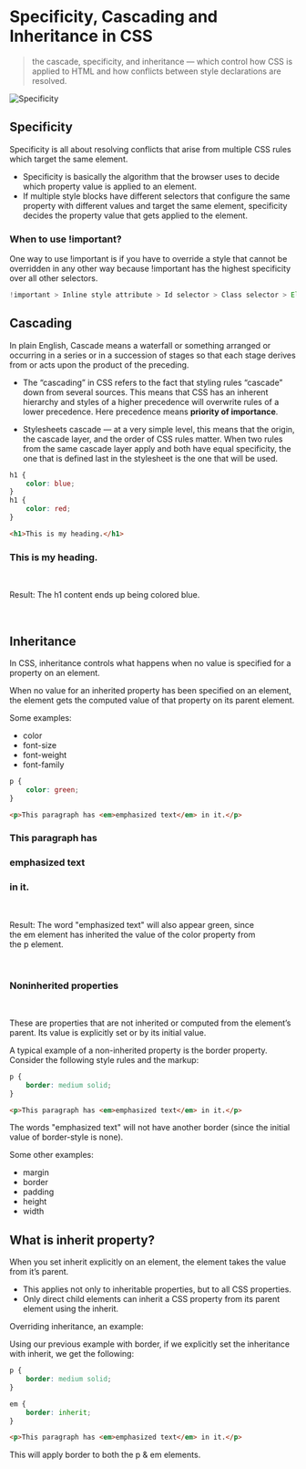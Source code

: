 # Specificity, Cascading and Inheritance in CSS

> the cascade, specificity, and inheritance — which control how CSS is applied to HTML and how conflicts between style declarations are resolved.

![Specificity](/specificity.png)

## Specificity

Specificity is all about resolving conflicts that arise from multiple CSS rules which target the same element.

-   Specificity is basically the algorithm that the browser uses to decide which property value is applied to an element.
-   If multiple style blocks have different selectors that configure the same property with different values and target the same element, specificity decides the property value that gets applied to the element.

### When to use !important?

One way to use !important is if you have to override a style that cannot be overridden in any other way because !important has the highest specificity over all other selectors.

```javascript
!important > Inline style attribute > Id selector > Class selector > Element selector > Universal selector.
```

## Cascading

In plain English, Cascade means a waterfall or something arranged or occurring in a series or in a succession of stages so that each stage derives from or acts upon the product of the preceding.

-   The “cascading” in CSS refers to the fact that styling rules “cascade” down from several sources. This means that CSS has an inherent hierarchy and styles of a higher precedence will overwrite rules of a lower precedence. Here precedence means **priority of importance**.

-   Stylesheets cascade — at a very simple level, this means that the origin, the cascade layer, and the order of CSS rules matter. When two rules from the same cascade layer apply and both have equal specificity, the one that is defined last in the stylesheet is the one that will be used.

```css
h1 {
    color: blue;
}
h1 {
    color: red;
}
```

```html
<h1>This is my heading.</h1>
```

<div>

<h3 className="text-red-700">This is my heading.</h3>
<br />

Result: The h1 content ends up being colored blue.

</div>
<br/>

## Inheritance

In CSS, inheritance controls what happens when no value is specified for a property on an element.

When no value for an inherited property has been specified on an element, the element gets the computed value of that property on its parent element.

Some examples:

-   color
-   font-size
-   font-weight
-   font-family

```css
p {
    color: green;
}
```

```html
<p>This paragraph has <em>emphasized text</em> in it.</p>
```

<div className="flex">
    <h3 className="text-green-700">This paragraph has</h3>
    <h3 className="text-green-700 italic pl-2">emphasized text</h3>
    <h3 className="text-green-700 pl-2">in it.</h3>
</div>
<br />

Result: The word "emphasized text" will also appear green, since the em element has inherited the value of the color property from the p element.

<br />
<h3 className="text-red-400">Noninherited properties</h3>
<br />

These are properties that are not inherited or computed from the element’s parent. Its value is explicitly set or by its initial value.

A typical example of a non-inherited property is the border property. Consider the following style rules and the markup:

```css
p {
    border: medium solid;
}
```

```html
<p>This paragraph has <em>emphasized text</em> in it.</p>
```

The words "emphasized text" will not have another border (since the initial value of border-style is none).

Some other examples:

-   margin
-   border
-   padding
-   height
-   width

## What is inherit property?

When you set inherit explicitly on an element, the element takes the value from it’s parent.

-   This applies not only to inheritable properties, but to all CSS properties.
-   Only direct child elements can inherit a CSS property from its parent element using the inherit.

Overriding inheritance, an example:

Using our previous example with border, if we explicitly set the inheritance with inherit, we get the following:

```css
p {
    border: medium solid;
}

em {
    border: inherit;
}
```

```html
<p>This paragraph has <em>emphasized text</em> in it.</p>
```

This will apply border to both the p & em elements.
